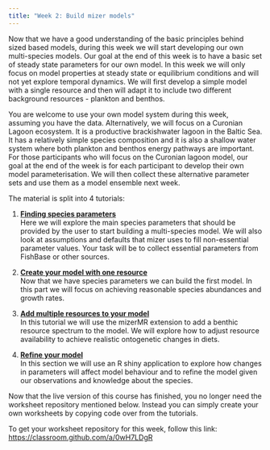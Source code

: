 ```yaml
---
title: "Week 2: Build mizer models"
---
```


Now that we have a good understanding of the basic principles behind sized based models, during this week we will start developing our own multi-species models. Our goal at the end of this week is to have a basic set of steady state parameters for our own model. In this week we will only focus on model properties at steady state or equilibrium conditions and will not yet explore temporal dynamics. We will first develop a simple model with a single resource and then will adapt it to include two different background resources - plankton and benthos. 

You are welcome to use your own model system during this week, assuming you have the data. Alternatively, we will focus on a Curonian Lagoon ecosystem. It is a productive brackishwater lagoon in the Baltic Sea. It has a relatively simple species composition and it is also a shallow water system where both plankton and benthos energy pathways are important. For those participants who will focus on the Curonian lagoon model, our goal at the end of the week is for each participant to develop their own model parameterisation. We will then collect these alternative parameter sets and use them as a model ensemble next week.

The material is split into 4 tutorials:

1.  [**Finding species parameters**](find-species-parameters.qmd)\
    Here we will explore the main species parameters that should be provided by the user to start building a multi-species model. We will also look at assumptions and defaults that mizer uses to fill non-essential parameter values. Your task will be to collect essential parameters from FishBase or other sources. 

2.  [**Create your model with one resource**](create-first-model.qmd)\
    Now that we have species parameters we can build the first model. In this part we will focus on achieving reasonable species abundances and growth rates. 

3.  [**Add multiple resources to your model**](set-multiple-resources.qmd)\
    In this tutorial we will use the mizerMR extension to add a benthic resource spectrum to the model. We will explore how to adjust resource availability to achieve realistic ontogenetic changes in diets. 

4.  [**Refine your model**](refine-model.qmd)\
    In this section we will use an R shiny application to explore how changes in parameters will affect model behaviour and to refine the model given our observations and knowledge about the species. 
    
::: {.callout-caution}
Now that the live version of this course has finished, you no longer need the worksheet repository mentioned
below. Instead you can simply create your own worksheets by copying code over from the tutorials.
:::
To get your worksheet repository for this week, follow this link:
<https://classroom.github.com/a/0wH7LDgR>


